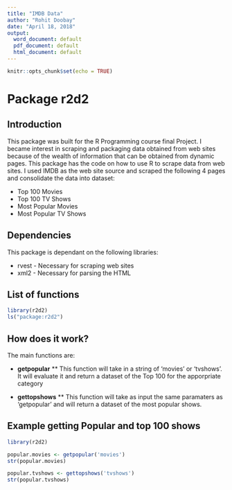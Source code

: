 ```yaml
---
title: "IMDB Data"
author: "Rohit Doobay"
date: "April 18, 2018"
output:
  word_document: default
  pdf_document: default
  html_document: default
---
```


```r
knitr::opts_chunk$set(echo = TRUE)
```

# Package r2d2

## Introduction

This package was built for the R Programming course final Project.  I became interest in scraping and packaging data obtained from web sites because of the wealth of information that can be obtained from dynamic pages.  This package has the code on how to use R to scrape data from web sites.   I used IMDB as the web site source and scraped the following 4 pages and consolidate the data into dataset:

* Top 100 Movies
* Top 100 TV Shows
* Most Popular Movies
* Most Popular TV Shows

## Dependencies

This package is dependant on the following libraries:

* rvest - Necessary for scraping web sites
* xml2  - Necessary for parsing the HTML

## List of functions

```r
library(r2d2)
ls("package:r2d2")
```

## How does it work?

The main functions are:

* **getpopular**
** This function will take in a string of 'movies' or 'tvshows'.  It will evaluate it and return a dataset of the Top 100 for the apporpriate category

* **gettopshows**
** This function will take as input the same paramaters as 'getpopular' and will return a dataset of the most popular shows.  

## Example getting Popular and top 100 shows

```r
library(r2d2)

popular.movies <- getpopular('movies')
str(popular.movies)

popular.tvshows <- gettopshows('tvshows')
str(popular.tvshows)
```
